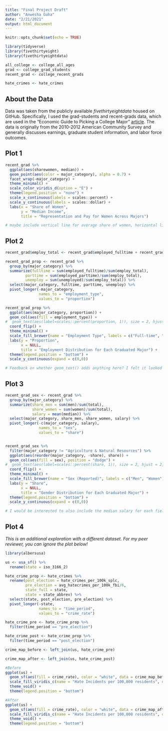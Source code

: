 ```yaml
---
title: "Final Project Draft"
author: "Anwesha Guha"
date: "2/21/2021"
output: html_document
---
```


```r
knitr::opts_chunk$set(echo = TRUE)

library(tidyverse)
library(fivethirtyeight)
library(fivethirtyeightdata)

all_college <- college_all_ages
grad <- college_grad_students
recent_grad <- college_recent_grads

hate_crimes <- hate_crimes

```

## About the Data

Data was taken from the publicly available *fivethirtyeightdata* housed on GitHub. Specifically, I used the grad-students and recent-grads data, which are used in the “Economic Guide to Picking a College Major” [article](https://fivethirtyeight.com/features/the-economic-guide-to-picking-a-college-major/). The data is originally from the 2010-2012 American Community Survey and generally discusses earnings, graduate student information, and labor force outcomes.

## Plot 1
```r
recent_grad %>% 
  ggplot(aes(sharewomen, median)) +
  geom_point(aes(color = major_category), alpha = 0.7) +
  facet_wrap(~major_category) +
  theme_minimal() +
  scale_color_viridis_d(option = "E") +
  theme(legend.position = "none") +
  scale_x_continuous(labels = scales::percent) +
  scale_y_continuous(labels = scales::dollar) +
  labs(x = "Share of Women",
       y = "Median Income",
       title = "Representation and Pay for Women Across Majors")

# maybe include vertical line for average share of women, horizontal line for average income
```

## Plot 2
```r
recent_grad$employ_total <- recent_grad$employed_fulltime + recent_grad$employed_parttime + recent_grad$unemployed

recent_grad_prop <- recent_grad %>% 
  group_by(major_category) %>% 
  summarize(fulltime = sum(employed_fulltime)/sum(employ_total),
         parttime = sum(employed_parttime)/sum(employ_total),
         unemploy = sum(unemployed)/sum(employ_total)) %>% 
  select(major_category, fulltime, parttime, unemploy) %>% 
  pivot_longer(-major_category,
               names_to = "employment_type",
               values_to = "proportion")

recent_grad_prop %>% 
  ggplot(aes(major_category, proportion)) +
  geom_col(aes(fill = employment_type)) +
#  geom_text(aes(label=scales::percent(proportion, 1)), size = 2, hjust = 2, color = "gray30") +
  coord_flip() +
  theme_minimal() +
  scale_fill_brewer(name = "Employment Type", labels = c("Full-time", "Part-time", "Unemployed")) +
  labs(y = "Proportion",
       x = NULL,
       title = "Employment Distribution for Each Graduated Major") +
  theme(legend.position = "bottom") +
  scale_y_continuous(expand = c(0,0))

# Feedback on whether geom_text() adds anything here? I felt it looked a bit too cluttered
```

## Plot 3
```r
recent_grad_sex <- recent_grad %>% 
  group_by(major_category) %>% 
  summarize(share_men = sum(men)/sum(total),
            share_women = sum(women)/sum(total),
            salary = mean(median)) %>% 
  select(major_category, share_men, share_women, salary) %>% 
  pivot_longer(-c(major_category, salary),
               names_to = "sex",
               values_to = "share")


recent_grad_sex %>% 
  filter(major_category != "Agriculture & Natural Resources") %>% 
  ggplot(aes(reorder(major_category, -share), share)) +
  geom_col(aes(fill = sex), position = "dodge") +
#  geom_text(aes(label=scales::percent(share, 1)), size = 2, hjust = 2, position = position_dodge(0.9)) +
  coord_flip() +
  theme_minimal() +
  scale_fill_brewer(name = "Sex (Reported)", labels = c("Men", "Women"), palette = "Accent") +
  labs(y = "Share",
       x = NULL,
       title = "Gender Distribution for Each Graduated Major") +
  theme(legend.position = "bottom") +
  scale_y_continuous(expand = c(0,0))

# I would be interested to also include the median salary for each field, but am stuck on how to make that work well visually. Also can't get geom_text() to work here; feedback would be great!

```

## Plot 4
*This is an additional exploration with a different dataset. For my peer reviewer, you can ignore the plot below!*

```r

library(albersusa)

us <- usa_sf() %>% 
  rename(state = iso_3166_2)

hate_crime_prop <- hate_crimes %>% 
  rename(post_election = hate_crimes_per_100k_splc,
         pre_election = avg_hatecrimes_per_100k_fbi/6,
         state_full = state,
         state = state_abbrev) %>% 
  select(state, post_election, pre_election) %>%
  pivot_longer(-state,
               names_to = "time_period",
               values_to = "crime_rate")

hate_crime_pre <- hate_crime_prop %>% 
  filter(time_period == "pre_election")

hate_crime_post <- hate_crime_prop %>% 
  filter(time_period == "post_election")

crime_map_before <- left_join(us, hate_crime_pre)

crime_map_after <- left_join(us, hate_crime_post)

#Before
ggplot(us) +
  geom_sf(aes(fill = crime_rate), color = "white", data = crime_map_before) +
  scale_fill_viridis_c(name = "Hate Incidents per 100,000 residents", option = "D") +
  theme_void() +
  theme(legend.position = "bottom")

#After
ggplot(us) +
  geom_sf(aes(fill = crime_rate), color = "white", data = crime_map_after) +
  scale_fill_viridis_c(name = "Hate Incidents per 100,000 residents", option = "D") +
  theme_void() +
  theme(legend.position = "bottom")
```

